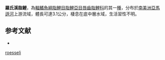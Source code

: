 {{Speciesbox
| status = NE
| status_system = IUCN3.1
| genus = Characidium
| species = roesseli
| authority = [[Géry|Géry]], 1965
| synonyms = 
}}
'''羅氏溪脂鯉'''，為[[輻鰭魚綱|輻鰭魚綱]][[脂鯉目|脂鯉目]][[脂鯉亞目|脂鯉亞目]][[唇齒脂鯉科|唇齒脂鯉科]]的其一[[種|種]]，分布於[[南美洲|南美洲]][[亞馬遜河|亞馬遜河]]上游流域，體長可達3.1公分，棲息在底中層水域，生活習性不明。

==参考文献==
{{refbegin}}
*{{FishBase_species|genus=Characidium|species=roesseli |year=2013|month=9}}
{{refend}}
{{Taxonbar|from=Q6421424}}

[[Category:溪脂鯉屬|roesseli]]